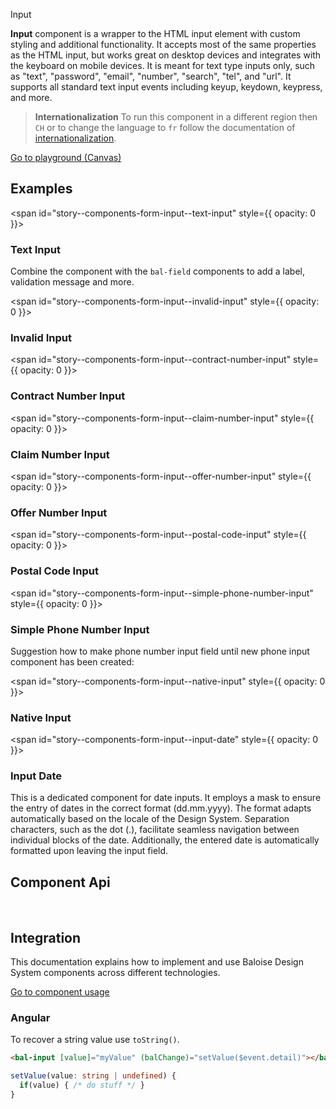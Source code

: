 
<bal-doc-banner id="story--components-form-input--basic" >Input</bal-doc-banner>

<bal-doc-lead>
  <b>Input</b> component is a wrapper to the HTML input element with custom styling and additional functionality. It
  accepts most of the same properties as the HTML input, but works great on desktop devices and integrates with the
  keyboard on mobile devices. It is meant for text type inputs only, such as "text", "password", "email", "number",
  "search", "tel", and "url". It supports all standard text input events including keyup, keydown, keypress, and more.
</bal-doc-lead>

> **Internationalization** To run this component in a different region then `CH` or to change the language to `fr` follow the documentation of [internationalization](?path=/docs/development-internationalization--page).

<Canvas withSource="open">
  <Story id="components-form-input--basic" />
</Canvas>

<bal-doc-app>
  <bal-button-group class="mb-large" position="center">
    <a class="button is-primary" href="?path=/story/components-form-input--basic">
      Go to playground (Canvas)
    </a>
    <bal-doc-code-sandbox framework="angular" template={Basic.parameters.docs.source.code}></bal-doc-code-sandbox>
    <bal-doc-code-sandbox
      framework="html"
      template={Basic.parameters.docs.source.code}
      modules="input"
    ></bal-doc-code-sandbox>
  </bal-button-group>
</bal-doc-app>

## Examples

<span id="story--components-form-input--text-input" style={{ opacity: 0 }}></span>

### Text Input

Combine the component with the `bal-field` components to add a label, validation message and more.

<Canvas>
  <Story id="components-form-input--text-input" />
</Canvas>

<span id="story--components-form-input--invalid-input" style={{ opacity: 0 }}></span>

### Invalid Input

<Canvas>
  <Story id="components-form-input--invalid-input" />
</Canvas>

<span id="story--components-form-input--contract-number-input" style={{ opacity: 0 }}></span>

### Contract Number Input

<Canvas>
  <Story id="components-form-input--contract-number-input" />
</Canvas>

<span id="story--components-form-input--claim-number-input" style={{ opacity: 0 }}></span>

### Claim Number Input

<Canvas>
  <Story id="components-form-input--claim-number-input" />
</Canvas>

<span id="story--components-form-input--offer-number-input" style={{ opacity: 0 }}></span>

### Offer Number Input

<Canvas>
  <Story id="components-form-input--offer-number-input" />
</Canvas>

<span id="story--components-form-input--postal-code-input" style={{ opacity: 0 }}></span>

### Postal Code Input

<Canvas>
  <Story id="components-form-input--postal-code-input" />
</Canvas>

<span id="story--components-form-input--simple-phone-number-input" style={{ opacity: 0 }}></span>

### Simple Phone Number Input

Suggestion how to make phone number input field until new phone input component has been created:

<Canvas>
  <Story id="components-form-input--simple-phone-number-input" />
</Canvas>

<span id="story--components-form-input--native-input" style={{ opacity: 0 }}></span>

### Native Input

<Canvas>
  <Story id="components-form-input--native-input" />
</Canvas>

<span id="story--components-form-input--input-date" style={{ opacity: 0 }}></span>

### Input Date

This is a dedicated component for date inputs. It employs a mask to ensure the entry of dates in the correct format (dd.mm.yyyy).
The format adapts automatically based on the locale of the Design System. Separation characters, such as the dot (.),
facilitate seamless navigation between individual blocks of the date. Additionally, the entered date is automatically
formatted upon leaving the input field.

<Canvas>
  <Story id="components-form-input--input-date" />
</Canvas>

## Component Api


<Description markdown={readme} />
<Description markdown={readmeDate} />

<br />

## Integration

This documentation explains how to implement and use Baloise Design System components across different technologies.

<a class="button is-primary" href="?path=/docs/development-components--page">
  Go to component usage
</a>

### Angular

To recover a string value use `toString()`.

```html
<bal-input [value]="myValue" (balChange)="setValue($event.detail)"></bal-input>
```

```typescript
setValue(value: string | undefined) {
  if(value) { /* do stuff */ }
}
```

<Description markdown={testing} />

<bal-doc-github link="/components/form/bal-input/stories/bal-input.docs.mdx"></bal-doc-github>
